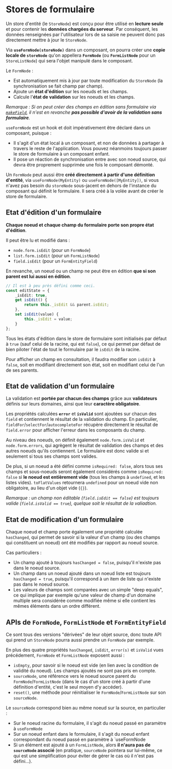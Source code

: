 
<Meta title="Modèle métier/Stores de formulaire" />

# Stores de formulaire

Un store d'entité (le `StoreNode`) est conçu pour être utilisé en **lecture seule** et pour contenir les **données chargées du serveur**. Par conséquent, les données renseignées par l'utilisateur lors de sa saisie ne peuvent donc pas directement mettre à jour le `StoreNode`.

Via **`useFormNode(storeNode)`** dans un composant, on pourra créer une **copie locale de `storeNode`** qu'on appellera **`FormNode`** (ou **`FormListNode`** pour un `StoreListNode`) qui sera l'objet manipulé dans le composant.

Le `FormNode` :

-   Est automatiquement mis à jour par toute modification du `StoreNode` (la synchronisation se fait champ par champ).
-   Ajoute un **état d'édition** sur les noeuds et les champs.
-   Calcule l'**état de validation** sur les noeuds et les champs.

_Remarque : Si on peut créer des champs en édition sans formulaire via [`makeField`](/docs/modèle-métier-makefield--docs#champs-en-édition), il n'est en revanche **pas possible d'avoir de la validation sans formulaire**._

`useFormNode` est un hook et doit impérativement être déclaré dans un composant, puisque :

-   Il s'agit d'un état local à un composant, et non de données à partager à travers le reste de l'application. Vous pouvez néanmoins toujours passer le store de formulaire à un composant enfant.
-   Il pose un réaction de synchronisation entre avec son noeud source, qui devra être proprement supprimée une fois le composant démonté.

Un `FormNode` peut aussi être **créé directement à partir d'une définition d'entité**, via `useFormNode(MyEntity)` ou `useFormNode([MyEntity])`, si vous n'avez pas besoin du `storeNode` sous-jacent en dehors de l'instance du composant qui définit le formulaire. Il sera créé à la volée avant de créer le store de formulaire.

## Etat d'édition d'un formulaire

**Chaque noeud et chaque champ du formulaire porte son propre état d'édition**.

Il peut être lu et modifié dans :

-   `node.form.isEdit` (pour un `FormNode`)
-   `list.form.isEdit` (pour un `FormListNode`)
-   `field.isEdit` (pour un `FormEntityField`)

En revanche, un noeud ou un champ ne peut être en édition **que si son parent est lui aussi en édition**.

```ts
// Il est à peu près défini comme ceci.
const editState = {
    _isEdit: true,
    get isEdit() {
        return this._isEdit && parent.isEdit;
    },
    set isEdit(value) {
        this._isEdit = value;
    }
};
```

Tous les états d'édition dans le store de formulaire sont initialisés par défaut à `true` (sauf celui de la racine, qui est `false`), ce qui permet par défaut de bien piloter l'état de tout le formulaire par le `isEdit` de la racine.

Pour afficher un champ en consultation, il faudra modifier son `isEdit` à `false`, soit en modifiant directement son état, soit en modifiant celui de l'un de ses parents.

## Etat de validation d'un formulaire

La validation est **portée par chacun des champs** grâce aux **validateurs** définis sur leurs domaines, ainsi que leur **caractère obligatoire**.

Les propriétés calculées **`error`** et **`isValid`** sont ajoutées sur chacun des `field` et contiennent le résultat de la validation du champ. En particulier, `fieldFor`/`selectFor`/`autocompleteFor` récupère directement le résultat de `field.error` pour afficher l'erreur dans les composants du champ.

Au niveau des noeuds, on définit également `node.form.isValid` et `node.form.errors`, qui agrègent le résultat de validation des champs et des autres noeuds qu'ils contiennent. Le formulaire est donc valide si et seulement si tous ses champs sont valides.

De plus, si un noeud a été défini comme `isRequired: false`, alors tous ses champs et sous-noeuds seront également considérés comme `isRequired: false` si **le noeud est entièrement vide** (tous les champs à `undefined`, et les listes vides). `toFlatValues` retournera `undefined` pour
un noeud vide non obligatoire, au lieu d'un objet vide (`{}`).

_Remarque : un champ non éditable (`field.isEdit == false`) est toujours valide (`field.isValid == true`), quelque soit le résultat de la valiadtion._

## Etat de modification d'un formulaire

Chaque noeud et champ porte également une propriété calculée `hasChanged`, qui permet de savoir si la valeur d'un champ (ou des champs qui constituent un noeud) ont été modifiés par rapport au noeud source.

Cas particuliers :

-   Un champ ajouté à toujours `hasChanged = false`, puisqu'il n'existe pas dans le noeud source.
-   Un champ dans un noeud ajouté dans un noeud liste est toujours `hasChanged = true`, puisqu'il correspond à un item de liste qui n'existe pas dans le noeud source.
-   Les valeurs de champs sont comparées avec un simple "deep equals", ce qui implique par exemple qu'une valeur de champ d'un domaine multiple sera considérée comme modifiée même si elle contient les mêmes éléments dans un ordre différent.

## APIs de `FormNode`, `FormListNode` et `FormEntityField`

Ce sont tous des versions "dérivées" de leur objet source, donc toute API qui prend un `StoreNode` pourra aussi prendre un `FormNode` par exemple.

En plus des quatre propriétés `hasChanged`, `isEdit`, `error(s)` et `isValid` vues précédement, `FormNode` et `FormListNode` exposent aussi :

-   `isEmpty`, pour savoir si le noeud est vide (en lien avec la condition de validité du noeud). Les champs ajoutés ne sont pas pris en compte.
-   `sourceNode`, une référence vers le noeud source parent du `FormNode`/`FormListNode` (dans le cas d'un store créé à partir d'une définition d'entité, c'est le seul moyen d'y accéder).
-   `reset()`, une méthode pour réinitialiser le `FormNode`/`FormListNode` sur son `sourceNode`.

Le `sourceNode` correspond bien au même noeud sur la source, en particulier :

-   Sur le noeud racine du formulaire, il s'agit du noeud passé en paramètre à `useFormNode`
-   Sur un noeud enfant dans le formulaire, il s'agit du noeud enfant correspondant du noeud passé en paramètre à `useFormNode
-   Si un élément est ajouté à un `FormListNode`, alors **il n'aura pas de `sourceNode` associé** (en pratique, `sourceNode` pointera sur lui-même, ce qui est une simplification pour éviter de gérer le cas où il n'est pas défini...).
